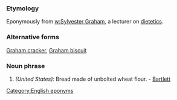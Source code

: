 ===Etymology===
Eponymously from [[w:Sylvester Graham]], a lecturer on [[dietetics]].
===Alternative forms===
[[Graham cracker]], [[Graham biscuit]]
===Noun phrase===
#''(United States):'' Bread made of unbolted wheat flour. - [[Bartlett]]

[[Category:English eponyms]]